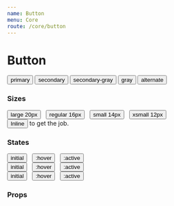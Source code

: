 ```yaml
---
name: Button
menu: Core
route: /core/button
---
```



# Button

<Playground>
  <Box row>
    <Button>primary</Button>
    <Button variant="secondary">secondary</Button>
    <Button variant="secondary-gray">secondary-gray</Button>
    <Button variant="gray">gray</Button>
    <Button variant="alternate">alternate</Button>
  </Box>
</Playground>

### Sizes

<Box row valign="bottom">
  <Button size="large" variant="secondary-gray">large 20px</Button>
  &nbsp;
  <Button variant="secondary-gray">regular 16px</Button>
  &nbsp;
  <Button size="small" variant="secondary-gray">small 14px</Button>
  &nbsp;
  <Button size="xsmall" variant="secondary-gray">xsmall 12px</Button>
</Box>

<br />

<Box row>
  <Button size="inline" variant="secondary-gray">Inline</Button> to get the job.
</Box>


### States

<Box row>
  <Button size="small">initial</Button>
  &nbsp;
  <Button size="small" className="_forceHover">:hover</Button>
  &nbsp;
  <Button size="small" className="_forceActive">:active</Button>
</Box>

<br />

<Box row>
  <Button size="small" variant="secondary">initial</Button>
  &nbsp;
  <Button size="small" variant="secondary" className="_forceHover">:hover</Button>
  &nbsp;
  <Button size="small" variant="secondary" className="_forceActive">:active</Button>
</Box>

<br />

<Box row>
  <Button size="small" variant="gray">initial</Button>
  &nbsp;
  <Button size="small" variant="gray" className="_forceHover">:hover</Button>
  &nbsp;
  <Button size="small" variant="gray" className="_forceActive">:active</Button>
</Box>

### Props

<Props of={Button} />
